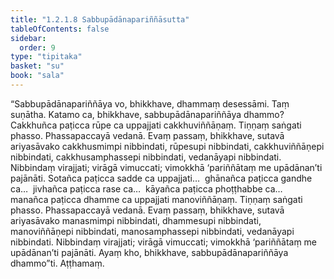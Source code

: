 ```yaml
---
title: "1.2.1.8 Sabbupādānapariññāsutta"
tableOfContents: false
sidebar:
  order: 9
type: "tipitaka"
basket: "su"
book: "sala"
---
```



<DynamicBreadcrumb />

<Division number="60" book="sala">

<Paragraph number="179" book="sala">
“Sabbupādānapariññāya vo, bhikkhave, dhammaṃ desessāmi. Taṃ suṇātha. Katamo ca, bhikkhave, sabbupādānapariññāya dhammo? Cakkhuñca paṭicca rūpe ca uppajjati cakkhuviññāṇaṃ. Tiṇṇaṃ saṅgati phasso. Phassapaccayā vedanā. Evaṃ passaṃ, bhikkhave, sutavā ariyasāvako cakkhusmimpi nibbindati, rūpesupi nibbindati, cakkhuviññāṇepi nibbindati, cakkhusamphassepi nibbindati, vedanāyapi nibbindati. Nibbindaṃ virajjati; virāgā vimuccati; vimokkhā ‘pariññātaṃ me upādānan’ti pajānāti. Sotañca paṭicca sadde ca uppajjati…  ghānañca paṭicca gandhe ca…  jivhañca paṭicca rase ca…  kāyañca paṭicca phoṭṭhabbe ca…  manañca paṭicca dhamme ca uppajjati manoviññāṇaṃ. Tiṇṇaṃ saṅgati phasso. Phassapaccayā vedanā. Evaṃ passaṃ, bhikkhave, sutavā ariyasāvako manasmimpi nibbindati, dhammesupi nibbindati, manoviññāṇepi nibbindati, manosamphassepi nibbindati, vedanāyapi nibbindati. Nibbindaṃ virajjati; virāgā vimuccati; vimokkhā ‘pariññātaṃ me upādānan’ti pajānāti. Ayaṃ kho, bhikkhave, sabbupādānapariññāya dhammo”ti.

</Paragraph>
</Division>

<Paragraph number="180" type="center" book="sala">
Aṭṭhamaṃ.
</Paragraph>